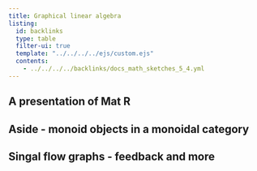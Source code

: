 ```yaml
---
title: Graphical linear algebra
listing:
  id: backlinks
  type: table
  filter-ui: true
  template: "../../../../ejs/custom.ejs"
  contents:
    - ../../../../backlinks/docs_math_sketches_5_4.yml
---
```


## A presentation of Mat R

## Aside - monoid objects in a monoidal category

## Singal flow graphs - feedback and more